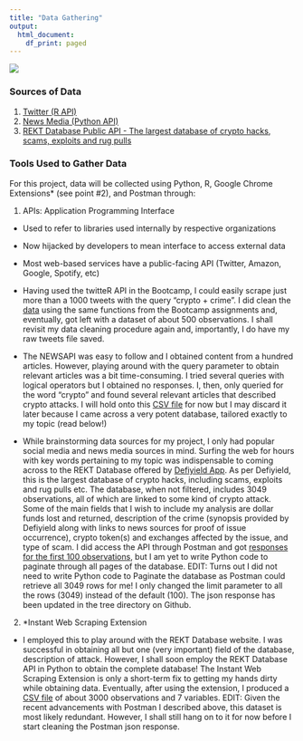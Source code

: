 ```yaml
---
title: "Data Gathering"
output: 
  html_document:
    df_print: paged
---
```

[![](../images/Data_Gathering_REST_API.jpeg)](https://www.altexsoft.com/blog/engineering/what-is-api-definition-types-specifications-documentation/)

### Sources of Data

1. [Twitter (R API)](https://www.rdocumentation.org/packages/twitteR/versions/1.1.9)
2. [News Media (Python API)](https://newsapi.org/docs/client-libraries/python)
3. [REKT Database Public API - The largest database of crypto hacks, scams, exploits and rug pulls](https://github.com/defiyield-app/api-docs/blob/main/README_Rekt_Database.md)

### Tools Used to Gather Data

For this project, data will be collected using Python, R, Google Chrome Extensions* (see point #2), and Postman through:

1. APIs: Application Programming Interface

- Used to refer to libraries used internally by respective organizations
- Now hijacked by developers to mean interface to access external data
- Most web-based services have a public-facing API (Twitter, Amazon, Google, Spotify, etc)
- Having used the twitteR API in the Bootcamp, I could easily scrape just more than a 1000 tweets with the query "crypto + crime". I did clean the [data](https://github.com/anly501/anly-501-project-TegveerG/tree/main/data/R_Twitter_API) using the same functions from the Bootcamp assignments and, eventually, got left with a dataset of about 500 observations. I shall revisit my data cleaning procedure again and, importantly, I do have my raw tweets file saved.

- The NEWSAPI was easy to follow and I obtained content from a hundred articles. However, playing around with the query parameter to obtain relevant articles was a bit time-consuming. I tried several queries with logical operators but I obtained no responses. I, then, only queried for the word "crypto" and found several relevant articles that described crypto attacks. I will hold onto this [CSV file](https://github.com/anly501/anly-501-project-TegveerG/tree/main/data/Python_News_API) for now but I may discard it later because I came across a very potent database, tailored exactly to my topic (read below!)

- While brainstorming data sources for my project, I only had popular social media and news media sources in mind. Surfing the web for hours with key words pertaining to my topic was indispensable to coming across to the REKT Database offered by [Defiyield App](https://defiyield.app/). As per Defiyield, this is the largest database of crypto hacks, including scams, exploits and rug pulls etc. The database, when not filtered, includes 3049 observations, all of which are linked to some kind of crypto attack. Some of the main fields that I wish to include my analysis are dollar funds lost and returned, description of the crime (synopsis provided by Defiyield along with links to news sources for proof of issue occurrence), crypto token(s) and exchanges affected by the issue, and type of scam. I did access the API through Postman and got [responses for the first 100 observations](https://github.com/anly501/anly-501-project-TegveerG/tree/main/data/Postman_REKT_Database_API), but I am yet to write Python code to paginate through all pages of the database. EDIT: Turns out I did not need to write Python code to Paginate the database as Postman could retrieve all 3049 rows for me! I only changed the limit parameter to all the rows (3049) instead of the default (100). The json response has been updated in the tree directory on Github.

2. *Instant Web Scraping Extension 
- I employed this to play around with the REKT Database website. I was successful in obtaining all but one (very important) field of the database, description of attack. However, I shall soon employ the REKT Database API in Python to obtain the complete database! The Instant Web Scraping Extension is only a short-term fix to getting my hands dirty while obtaining data. Eventually, after using the extension, I produced a [CSV file](https://github.com/anly501/anly-501-project-TegveerG/tree/main/data/Data_Scraper_Chrome_Extension) of about 3000 observations and 7 variables. EDIT: Given the recent advancements with Postman I described above, this dataset is most likely redundant. However, I shall still hang on to it for now before I start cleaning the Postman json response. 

